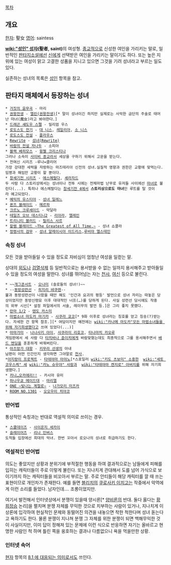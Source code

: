 [[목차]]
== 개요 ==
[[한자]]: 聖女
[[영어]]: saintess

'''[[wiki:"성인" 성자]](聖者, saint)'''의 여성형. [[종교]]적으로 신성한 여인을 가리키는 말로, 일반적인 [[판타지소설]]에선 [[신]]에게 선택받은 여인을 가리키는 말이기도 하다. 또는 높은 지위에 있는 여성이 맑고 고결한 성품을 지니고 있으면 그것을 기려 성녀라고 부르는 일도 있다.

실존하는 성녀의 목록은 [[성인]] 항목을 참고.

== 판타지 매체에서 등장하는 성녀 ==
 * [[거짓의 윤무곡]] - 마리
 * [[권왕전생]] - [[엘린(권왕전생)]][* 말이 성녀이긴 하지만 실제로는 사악한 금단의 주술로 태어난 마녀(魔女)라고 봐야한다.]
 * [[드래곤 섀도우 스펠]] - 밀리엄 우스
 * [[로도스도 전기]] - [[대 니스]], [[레일리아]], [[소 니스]]
 * [[로도스도 전설]] - [[플라우스]]
 * [[Rewrite]] - [[성녀(Rewrite)]]
 * [[바람의 전설 자나두]] - 소피아
 * [[블랙 베히모스]] - [[윙첼 크리스티나]]
 그러나 소속이 [[사이비 종교]]라서 세상을 구하기 위해서 고문을 받는다.
 * 전여신 시리즈 -루나=클리어
 가장 강대한 세력을 자랑하는 마즈테리아 신전의 성녀.실질적 영향과 권한은 교황에 맞먹는다.임명과 해임만 교황이 할 뿐이다.
 * [[창세기전 시리즈]] - [[에스메랄다]], [[셰라자드]]
 두 사람 다 스토리상에서는 성녀이나 전투 시에는 전체마법 난무로 유저들 사이에선 [[마녀]]로 불린다(...). 특히나 에스메랄다는 [[창세기전 4]]에서 '''스토리상으로도 마녀'''인 루트를 탈 것이라 예고되었다.
 * [[예익의 유스티아]] - [[성녀 일레느]]
 * [[퀸즈 블레이드]] - [[메르파]]
 * [[크르노 크루세이드]] - 막달라
 * [[테일즈 오브 데스티니2]] - [[리아라]], [[엘레인]]
 * [[트리니티 블러드]] - [[릴리스 사르]]
 * [[할렘 블레이드 ~The Greatest of All Time.~]] - 성녀 쇼콜라
 * [[정령사의 검무]] - [[성녀 알레이시아 이드리스]],[[루비아 엘스테인]]

=== 속칭 성녀 ===
모든 것을 받아들일 수 있을 정도로 자비심이 엄청난 여성을 일컫는 말.

상대의 [[외도]]나 [[검열삭제]] 등 일반적으로는 용서받을 수 없는 일까지 용서해주고 받아들일 수 있을 정도의 여성을 말한다. 성녀를 뛰어넘는 자는 [[천사]], [[여신]] 등으로 불린다.

 * ~~[[개그콘서트]] - [[오나미]] (솔로들의 성녀!)~~
 * --[[동방성련선]] - [[히지리 뱌쿠렌]]--
 불과 동방성련선이 나왔을 때만 해도 '인간과 요괴의 평등' 발언으로 성녀 자리는 따놓은 당상이었지만 동방신령묘 이후 대대적인 너프(…)를 당하게 된다. 사실 성련선 당시에도 작중의 외부 시선[* 설정 파일에서의 서술, 레이무의 발언 등.]은 그리 좋지 못했다.
 * [[란마 1/2]] - [[텐도 카스미]]
 * [[마법소녀 마도카 마기카]] - [[사쿠라 쿄코]][* 9화 이후로 성녀라는 칭호를 얻고 칭송(?)받는다. 자세한 건 항목 참조.][* 여담이지만 예전에는 [[wiki:"카나메 마도카"모든 마법소녀들을 위해 자기희생]]했다고 쓰여 있었다(...)]
 * [[아마가미]] - [[나나사키 아이]], [[사쿠라이 리호코]], [[타나마치 카오루]]
 게임판에서 세 사람 다 [[타치바나 쥰이치]]에게 바람맞혔는데도 최종적으로 그를 용서해주면서 [[배드 엔딩]]을 훈훈하게 바꿔버린다.
 * [[아즈망가 대왕]] - [[키무라 선생]]의 아내
 남편이 어떤 인간인지 생각하면 그야말로 [[천사]].
 *[[아지랑이 프로젝트]] - [[타테야마 아야노]][*스포일러 [[wiki:"키도 츠보미" 소중한]]  [[wiki:"세토 코우스케" 세]] [[wiki:"카노 슈우야" 사람과]]  [[wiki:"타테야마 켄지로" 아버지]]를 위해 자기희생했다.] 
 * [[카나…오카에리!!]] - 카시마 유미
 * [[하나우쿄 메이드대]] - [[마리엘]]
 * [[ONE ~빛나는 계절로~]] - [[나가모리 미즈카]]
 * [[ROOM NO.1301]] - [[오오우미 치야코]]

=== 반어법 ===
통상적인 속칭과는 반대로 역설적 의미로 쓰이는 경우. 

 * [[스쿨데이즈]] - [[사이온지 세카이]]
 * [[슬레이어즈]] - [[리나 인버스]]
 도적들 입장에선 희대의 악녀. 한번 꼬아서 로오나의 성녀로 취급하기도 한다.
 

=== 역설적인 반어법 ===
의도는 좋았지만 상황과 분위기에 부적절한 행동을 하여 결과적으로는 남들에게 피해를 입히는 캐릭터들이 주로 이렇게 불린다. 또는 지나치게 관대해서 도를 넘어 가식으로 보이기까지 하는 캐릭터들을 비꼬아서 부르는 말. 주로 안티들이 해당 캐릭터를 깔 때 쓰는 표현이므로 개인차가 존재한다. 예를 들면 [[블리치]]의 [[쿠로사키 이치고]]는 작중에서 악역에게 이런 소리를 들었다. 남자인데…. 조롱이었지만.

여기서 발전해서 인터넷상에서 분쟁이 있을때 양시론[* [[양비론]]의 반대. 둘다 옳다는 [[황희]]정승 논리]을 펼치며 분쟁 자체를 무익한 것으로 치부하는 사람이 있거나, 지나치게 이상론에 입각하여 현실적인 문제와 동떨어진 의견을 내놓으면 착한 척한다며 성녀 돋는다고 욕하기도 한다. 물론 분쟁이 지나쳐 분쟁 그 자체를 위한 분쟁이 되면 백해무익한 것이 사실이지만, 이미 답이 정해져 있는 문제에 이런 식으로 반응하면 자기는 올바르고 현명한 사람인 척 하며 틀린 쪽을 옹호하는 결과나 다름없으니 욕을 먹을만한 상황. 

=== 인터넷 속어 ===
[[현자]] 항목의 [[현자타임|8.1 에 대응되는 의미]]로서도 쓰인다.
